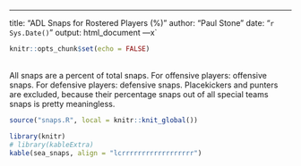 ---
title: "ADL Snaps for Rostered Players (%)"
author: "Paul Stone"
date: "`r Sys.Date()`"
output: html_document
---x`

```r
knitr::opts_chunk$set(echo = FALSE)
```
<br />
All snaps are a percent of total snaps. For offensive players: offensive snaps. For defensive players: defensive snaps. Placekickers and punters are excluded, because their percentage snaps out of all special teams snaps is pretty meaningless.
<br />  

```r
source("snaps.R", local = knitr::knit_global())
```

```r
library(knitr)
# library(kableExtra)
kable(sea_snaps, align = "lcrrrrrrrrrrrrrrrrrr")
```
